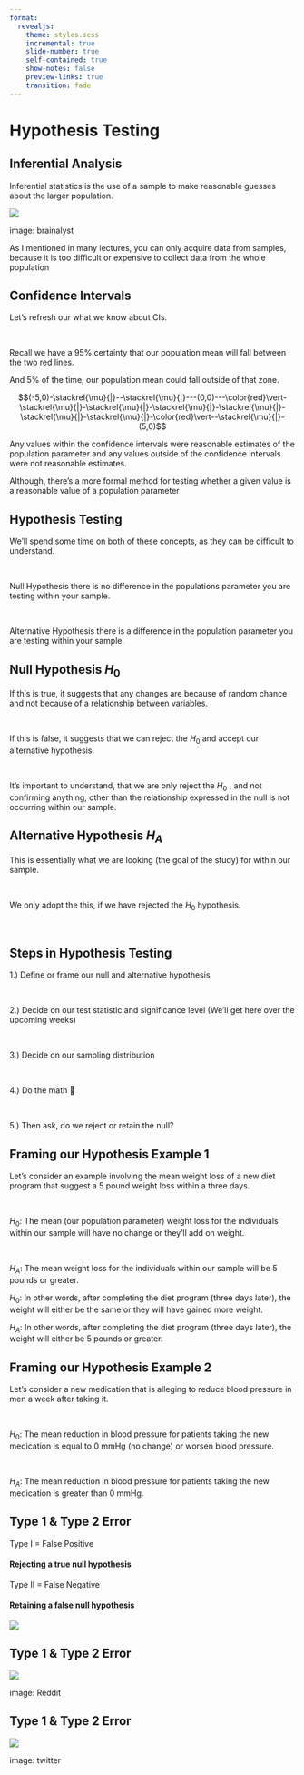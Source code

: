 ```yaml
---
format:
  revealjs: 
    theme: styles.scss
    incremental: true 
    slide-number: true
    self-contained: true
    show-notes: false
    preview-links: true
    transition: fade
---
```



# Hypothesis Testing


## Inferential Analysis

[Inferential statistics]{.blue} is the use of a sample to make reasonable guesses about the larger population.

![](images3/inf.png){fig-align="center"}

::: footer

image: brainalyst

:::

::: notes 

As I mentioned in many lectures, you can only acquire data from samples, because it is too difficult or expensive to collect data from the whole population



:::

## Confidence Intervals

Let's refresh our what we know about CIs.

<br>

Recall we have a 95% certainty that our population mean will fall between the two [red]{.red} lines. 

And 5% of the time, our population mean could fall outside of that zone.


$$(-5,0)-\stackrel{\mu}{|}--\stackrel{\mu}{|}---(0,0)---\color{red}\vert-\stackrel{\mu}{|}-\stackrel{\mu}{|}-\stackrel{\mu}{|}-\stackrel{\mu}{|}-\stackrel{\mu}{|}-\stackrel{\mu}{|}-\color{red}\vert--\stackrel{\mu}{|}- (5,0)$$


Any values within the confidence intervals were [reasonable estimates of the population parameter]{.blue} and any values outside of the confidence intervals [were not reasonable estimates]{.orange}. 



::: notes 

Although, there's a more formal method for testing whether a given value is a reasonable value of a population parameter

:::


## Hypothesis Testing 

We'll spend some time on both of these concepts, as they can be difficult to understand.

<br>

[[N]{.aqua}ull Hypothesis]{.blue} there is [n]{.aqua}o difference in the populations parameter you are testing within your sample. 

<br>

[Alternative Hypothesis]{.blue} there is a difference in the population parameter you are testing within your sample.  



## Null Hypothesis $H_0$

If this is true, it suggests that [any changes are because of random chance]{.blue} and not because of a relationship between variables. 

<br>

If this is false, it suggests that we can [reject the $H_0$]{.blue2} and [accept our alternative hypothesis]{.blue}.

<br>

It's important to understand, that we are only [[reject the $H_0$]{.blue2} , and [not confirming anything]{.orange}, other than the relationship expressed in the null is not occurring within our sample.]{.blue}


## Alternative Hypothesis $H_A$

This is essentially what we are looking (the goal of the study) for within our sample.


<br>

We only adopt the this, if [we have rejected the $H_0$]{.blue} hypothesis. 

<br>

## Steps in Hypothesis Testing

1.) [Define or frame]{.orange} our null and alternative hypothesis 

<br>

2.) [Decide on our test statistic and significance level]{.blue} (We'll get here over the upcoming weeks)

<br>

3.) Decide on our [sampling distribution]{.blue}

<br>

4.) Do the math 🧮

<br>

5.) Then ask, [do we reject or retain the null?]{.blue2} 


## Framing our Hypothesis Example 1

Let's consider an example involving the mean weight [loss]{.orange} of a new diet program that suggest a 5 pound weight loss within a three days.

<br>

$H_0$: The [mean (our population parameter)]{.blue} weight loss for the individuals within our sample will have [no]{.red} change or they'll add on weight. 

<br>

$H_A$: The mean weight loss for the individuals within our [sample will be 5 pounds or greater]{.green}. 



::: notes

$H_0$: In other words, after completing the diet program (three days later), the weight will either be the same or they will have gained more weight. 

$H_A$: In other words, after completing the diet program (three days later), the weight will either be 5 pounds or greater. 
::: 

## Framing our Hypothesis Example 2

Let's consider a new medication that is alleging to reduce blood pressure in men a week after taking it. 

<br>

$H_0$: The mean reduction in blood pressure for patients taking the new medication is [equal to 0 mmHg (no change) or worsen blood pressure]{.blue}.

<br>


$H_A$: The mean [reduction]{.green} in blood pressure for patients taking the new medication is [greater]{.green} than 0 mmHg.


## Type 1 & Type 2 Error

Type [I]{.orange} = False [P]{.orange}ositive 

#### Rejecting a true null hypothesis 



Type [II]{.aqua} = False [N]{.aqua}egative

#### Retaining a false null hypothesis 


![](images3/t3.png){fig-align="center"}



## Type 1 & Type 2 Error


![](images3/t1.png){fig-align="center"}

::: footer

image: Reddit

:::

## Type 1 & Type 2 Error

![](images3/t2.png){fig-align="center"}

::: footer

image: twitter

:::


